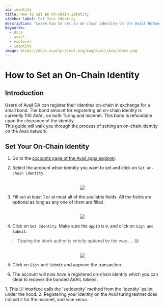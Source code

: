 ```yaml
---
id: identity
title: How to Set an On-Chain Identity
sidebar_label: Set Your Identity
description: 'Learn how to set an on-chain identity on the Avail Network.'
keywords:
  - docs
  - avail
  - explorer
  - identity
image: https://docs.availproject.org/img/avail/AvailDocs.png
---
```



# How to Set an On-Chain Identity

## Introduction

Users of Avail DA can register their identites on-chain in exchange for a small bond.
<Callout type="info">
The bond amount for registering an on-chain identity is currently 100 AVAIL on both Turing and mainnet.
</Callout>
This bond is refundable upon the clearance of the identity. \
This guide will walk you through the process of setting an on-chain identity on the Avail network.

## Set Your On-Chain Identity

1. Go to the [accounts page of the Avail apps explorer](https://explorer.availproject.org/#/accounts).

2. Select the account whoe identity you want to set and click on `Set on-chain identity`. 

<br/>
<div align="center">
<img src="/img/set-identity/set-identity-1.png" align="center" /> 
</div>

3. Fill out at least 1 or at most all of the available fields.
All the fields are optional as long as any one of them are filled.

<br/>
<div align="center">
<img src="/img/set-identity/set-identity-2.png" align="center" /> 
</div>

4. Click on `Set Identity`. Make sure the `appID` is `0`, and click on `Sign and Submit`.
> Tipping the block author is strictly optional by the way..... 😅

<br/>
<div align="center">
<img src="/img/set-identity/set-identity-3.png" align="center" /> 
</div>

5. Click on `Sign and Submit` and approve the transaction.

6. The account will now have a registered on-chain identity which you can clear to recover the bonded AVAIL tokens.

<Callout type="info">
1. This UI interface calls the `setIdentity` method from the `identity` pallet under the hood.
2. Registering your identity on the Avail turing testnet does not set it for the mainnet, and vice versa.
</Callout>
